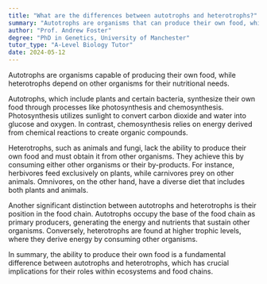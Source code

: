 ```yaml
---
title: "What are the differences between autotrophs and heterotrophs?"
summary: "Autotrophs are organisms that can produce their own food, while heterotrophs rely on other organisms for food."
author: "Prof. Andrew Foster"
degree: "PhD in Genetics, University of Manchester"
tutor_type: "A-Level Biology Tutor"
date: 2024-05-12
---
```


Autotrophs are organisms capable of producing their own food, while heterotrophs depend on other organisms for their nutritional needs.

Autotrophs, which include plants and certain bacteria, synthesize their own food through processes like photosynthesis and chemosynthesis. Photosynthesis utilizes sunlight to convert carbon dioxide and water into glucose and oxygen. In contrast, chemosynthesis relies on energy derived from chemical reactions to create organic compounds.

Heterotrophs, such as animals and fungi, lack the ability to produce their own food and must obtain it from other organisms. They achieve this by consuming either other organisms or their by-products. For instance, herbivores feed exclusively on plants, while carnivores prey on other animals. Omnivores, on the other hand, have a diverse diet that includes both plants and animals.

Another significant distinction between autotrophs and heterotrophs is their position in the food chain. Autotrophs occupy the base of the food chain as primary producers, generating the energy and nutrients that sustain other organisms. Conversely, heterotrophs are found at higher trophic levels, where they derive energy by consuming other organisms.

In summary, the ability to produce their own food is a fundamental difference between autotrophs and heterotrophs, which has crucial implications for their roles within ecosystems and food chains.
    